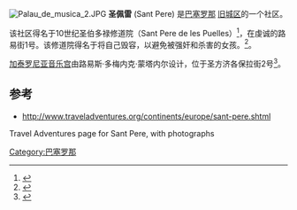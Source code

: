 [[Image:Palau_de_musica_2.JPG|thumb]]
'''圣佩雷''' (Sant Pere) 是[[巴塞罗那|巴塞罗那]] [[旧城区_(巴塞罗那)|旧城区]]的一个社区。

该社区得名于10世纪圣伯多禄修道院（Sant Pere de les Puelles）<ref>{{cite web |url=http://www.homeandabroad.com/c/74/Site/103339_Barri_de_Sant_Pere_visit.html |title=Barri de Sant Pere - Information |publisher=Homeandabroad.com |date= |accessdate=2008-11-06 |deadurl=yes |archiveurl=https://archive.is/20081205014448/http://www.homeandabroad.com/c/74/Site/103339_Barri_de_Sant_Pere_visit.html |archivedate=2008-12-05 }}</ref>，在虔诚的路易街1号。该修道院得名于将自己毁容，以避免被强奸和杀害的女孩。<ref>{{Cite web |url=http://php.terra.com/travel/templates/print.php?s=121&pk=5&destination=23 |title=''"Terra": Review of Sant Pere de les Puells'' |accessdate=2012-02-16 |archive-date=2011-07-16 |archive-url=https://web.archive.org/web/20110716211212/http://php.terra.com/travel/templates/print.php?s=121&pk=5&destination=23 |dead-url=yes }}</ref>。

[[加泰罗尼亚音乐宫|加泰罗尼亚音乐宫]]由路易斯·多梅内克·蒙塔内尔设计，位于圣方济各保拉街2号<ref>{{Cite web |url=http://www.timeout.com/barcelona/guidevenue/191/Palau_de_la_Musica_Catalana.html |title=''"Time Out Online"'' |accessdate=2012-02-16 |archive-date=2008-07-26 |archive-url=https://web.archive.org/web/20080726051423/http://www.timeout.com/barcelona/guidevenue/191/Palau_de_la_Musica_Catalana.html |dead-url=no }}</ref>。

==参考==
{{Reflist}}
* http://www.traveladventures.org/continents/europe/sant-pere.shtml {{Wayback|url=http://www.traveladventures.org/continents/europe/sant-pere.shtml |date=20120820074553 }}
Travel Adventures page for Sant Pere, with photographs

{{coord|41|23|4.59|N|2|10|57.78|E|source:cawiki_region:ES_type:landmark|display=title}}

[[Category:巴塞罗那|Category:巴塞罗那]]